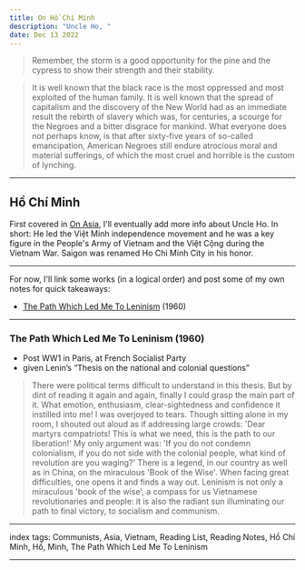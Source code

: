 ```yaml
---
title: On Hồ Chí Minh
description: "Uncle Ho, "
date: Dec 13 2022
---
```


> Remember, the storm is a good opportunity for the pine and the cypress to show their strength and their stability.

> It is well known that the black race is the most oppressed and most exploited of the human family. It is well known that the spread of capitalism and the discovery of the New World had as an immediate result the rebirth of slavery which was, for centuries, a scourge for the Negroes and a bitter disgrace for mankind. What everyone does not perhaps know, is that after sixty-five years of so-called emancipation, American Negroes still endure atrocious moral and material sufferings, of which the most cruel and horrible is the custom of lynching.

---

## Hồ Chí Minh

First covered in [On Asia](/posts/on-asia), I'll eventually add more info about Uncle Ho. In short: He led the Việt Minh independence movement and he was a key figure in the People's Army of Vietnam and the Việt Cộng during the Vietnam War. Saigon was renamed Ho Chi Minh City in his honor.

---

For now, I'll link some works (in a logical order) and post some of my own notes for quick takeaways:
- [The Path Which Led Me To Leninism](https://redsails.org/the-path-which-led-me-to-leninism/) (1960)

---

### The Path Which Led Me To Leninism (1960)

- Post WW1 in Paris, at French Socialist Party
- given Lenin’s “Thesis on the national and colonial questions”
> There were political terms difficult to understand in this thesis. But by dint of reading it again and again, finally I could grasp the main part of it. What emotion, enthusiasm, clear-sightedness and confidence it instilled into me! I was overjoyed to tears. Though sitting alone in my room, I shouted out aloud as if addressing large crowds: 'Dear martyrs compatriots! This is what we need, this is the path to our liberation!'
> My only argument was: 'If you do not condemn colonialism, if you do not side with the colonial people, what kind of revolution are you waging?'
> There is a legend, in our country as well as in China, on the miraculous 'Book of the Wise'. When facing great difficulties, one opens it and finds a way out. Leninism is not only a miraculous 'book of the wise', a compass for us Vietnamese revolutionaries and people: it is also the radiant sun illuminating our path to final victory, to socialism and communism.

---

index tags: Communists, Asia, Vietnam, Reading List, Reading Notes, Hồ Chí Minh, Hồ, Minh, The Path Which Led Me To Leninism

---
